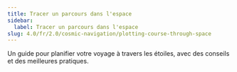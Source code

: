 ```yaml
---
title: Tracer un parcours dans l'espace
sidebar:
  label: Tracer un parcours dans l'espace
slug: 4.0/fr/2.0/cosmic-navigation/plotting-course-through-space
---
```


Un guide pour planifier votre voyage à travers les étoiles, avec des conseils et des meilleures pratiques.
